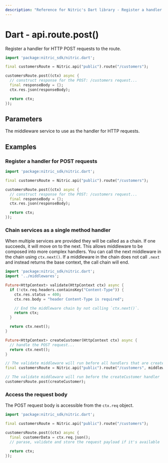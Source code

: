 ```yaml
---
description: "Reference for Nitric's Dart library - Register a handler for HTTP POST requests to the route."
---
```


# Dart - api.route.post()

Register a handler for HTTP POST requests to the route.

```dart
import 'package:nitric_sdk/nitric.dart';

final customersRoute = Nitric.api("public").route("/customers");

customersRoute.post((ctx) async {
  // construct response for the POST: /customers request...
  final responseBody = {};
  ctx.res.json(responseBody);

  return ctx;
});
```

## Parameters

<Properties>
  <Property name="handler" required type="HttpHandler">
    The middleware service to use as the handler for HTTP requests.
  </Property>
</Properties>

## Examples

### Register a handler for POST requests

```dart
import 'package:nitric_sdk/nitric.dart';

final customersRoute = Nitric.api("public").route("/customers");

customersRoute.post((ctx) async {
  // construct response for the POST: /customers request...
  final responseBody = {};
  ctx.res.json(responseBody);

  return ctx;
});
```

### Chain services as a single method handler

When multiple services are provided they will be called as a chain. If one succeeds, it will move on to the next. This allows middleware to be composed into more complex handlers. You can call the next middleware in the chain using `ctx.next()`. If a middleware in the chain does not call `.next` and instead returns the base context, the call chain will end.

```dart
import 'package:nitric_sdk/nitric.dart';
import '../middlewares';

Future<HttpContext> validate(HttpContext ctx) async {
  if (!ctx.req.headers.containsKey("Content-Type")) {
    ctx.res.status = 400;
    ctx.res.body = "header Content-Type is required";

    // End the middleware chain by not calling `ctx.next()`.
    return ctx;
  }

  return ctx.next();
}

Future<HttpContext> createCustomer(HttpContext ctx) async {
  // handle the POST request...
  return ctx.next();
}

// The validate middleware will run before all handlers that are created using this route
final customersRoute = Nitric.api("public").route("/customers", middlewares: [validate]);

// The validate middleware will run before the createCustomer handler
customersRoute.post(createCustomer);
```

### Access the request body

The POST request body is accessible from the `ctx.req` object.

```dart
import 'package:nitric_sdk/nitric.dart';

final customersRoute = Nitric.api("public").route("/customers");

customersRoute.post((ctx) async {
  final customerData = ctx.req.json();
  // parase, validate and store the request payload if it's available

  return ctx;
});
```

